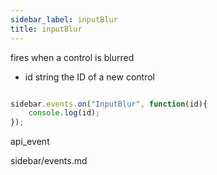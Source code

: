 ```yaml
---
sidebar_label: inputBlur
title: inputBlur
---
```



          


<Short>

fires when a control is blurred


</Short>



- id 		string		the ID of a new control


~~~js

sidebar.events.on("InputBlur", function(id){
    console.log(id);
});


~~~
 api_event

<Descr>




</Descr>


 sidebar/events.md
